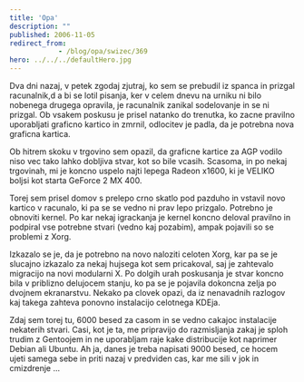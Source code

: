 ```yaml
---
title: 'Opa'
description: ""
published: 2006-11-05
redirect_from: 
            - /blog/opa/swizec/369
hero: ../../../defaultHero.jpg
---
```

Dva dni nazaj, v petek zgodaj zjutraj, ko sem se prebudil iz spanca in prizgal racunalnik,d a bi se lotil pisanja, ker v celem dnevu na urniku ni bilo nobenega drugega opravila, je racunalnik zanikal sodelovanje in se ni prizgal. Ob vsakem poskusu je prisel natanko do trenutka, ko zacne pravilno uporabljati graficno kartico in zmrnil, odlocitev je padla, da je potrebna nova graficna kartica.

Ob hitrem skoku v trgovino sem opazil, da graficne kartice za AGP vodilo niso vec tako lahko dobljiva stvar, kot so bile vcasih. Scasoma, in po nekaj trgovinah, mi je koncno uspelo najti lepega Radeon x1600, ki je VELIKO boljsi kot starta GeForce 2 MX 400.

Torej sem prisel domov s prelepo crno skatlo pod pazduho in vstavil novo kartico v racunalo, ki pa se se vedno ni prav lepo prizgalo. Potrebno je obnoviti kernel. Po kar nekaj igrackanja je kernel koncno deloval pravilno in podpiral vse potrebne stvari (vedno kaj pozabim), ampak pojavili so se problemi z Xorg.

Izkazalo se je, da je potrebno na novo naloziti celoten Xorg, kar pa se je slucajno izkazalo za nekaj hujsega kot sem pricakoval, saj je zahtevalo migracijo na novi modularni X. Po dolgih urah poskusanja je stvar koncno bila v priblizno delujocem stanju, ko pa se je pojavila dokoncna zelja po dvojnem ekranarstvu. Nekako pa clovek opazi, da iz nenavadnih razlogov kaj takega zahteva ponovno instalacijo celotnega KDEja.

Zdaj sem torej tu, 6000 besed za casom in se vedno cakajoc instalacije nekaterih stvari. Casi, kot je ta, me pripravijo do razmisljanja zakaj je sploh trudim z Gentoojem in ne uporabljam raje kake distribucije kot naprimer Debian ali Ubuntu. Ah ja, danes je treba napisati 9000 besed, ce hocem ujeti samega sebe in priti nazaj v predviden cas, kar me sili v jok in cmizdrenje ...
